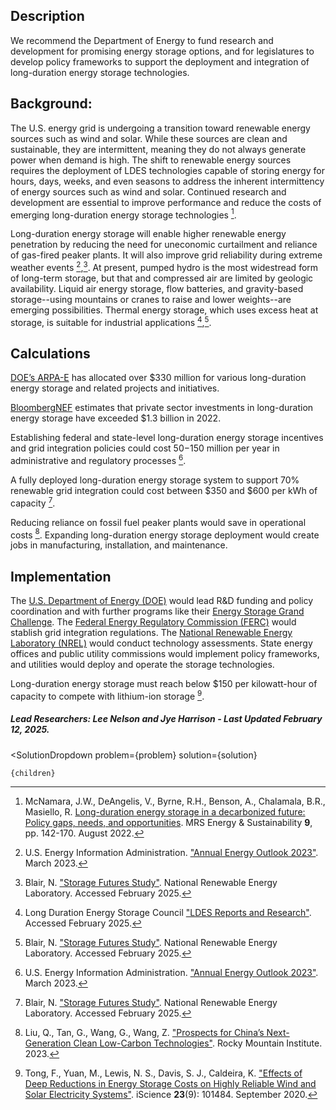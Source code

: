 

## Description
We recommend the Department of Energy to fund research and development for promising energy storage options, and for legislatures to develop policy frameworks to support the deployment and integration of long-duration energy storage technologies.

## Background:
The U.S. energy grid is undergoing a transition toward renewable energy sources such as wind and solar. While these sources are clean and sustainable, they are intermittent, meaning they do not always generate power when demand is high. The shift to renewable energy sources requires the deployment of LDES technologies capable of storing energy for hours, days, weeks, and even seasons to address the inherent intermittency of energy sources such as wind and solar. Continued research and development are essential to improve performance and reduce the costs of emerging long-duration energy storage technologies [^"1"].

Long-duration energy storage will enable higher renewable energy penetration by reducing the need for uneconomic curtailment and reliance of gas-fired peaker plants. It will also improve grid reliability during extreme weather events [^"3"],[^"4"]. At present, pumped hydro is the most widestread form of long-term storage, but that and compressed air are limited by geologic availability. Liquid air energy storage, flow batteries, and gravity-based storage--using mountains or cranes to raise and lower weights--are emerging possibilities. Thermal energy storage, which uses excess heat at storage, is suitable for industrial applications [^"2"],[^"4"].

## Calculations
[DOE’s ARPA-E](https://arpa-e.energy.gov/programs-and-initiatives/view-all-programs) has allocated over $330 million for various long-duration energy storage and related projects and initiatives.

[BloombergNEF](https://about.bnef.com/energy-transition-investment/) estimates that private sector investments in long-duration energy storage have exceeded $1.3 billion in 2022.

Establishing federal and state-level long-duration energy storage incentives and grid integration policies could cost $50-$150 million per year in administrative and regulatory processes [^"3"].

A fully deployed long-duration energy storage system to support 70% renewable grid integration could cost between $350 and $600 per kWh of capacity [^"4"].

Reducing reliance on fossil fuel peaker plants would save in operational costs [^"6"].
Expanding long-duration energy storage deployment would create jobs in manufacturing, installation, and maintenance.

## Implementation
The [U.S. Department of Energy (DOE)](https://www.energy.gov/) would lead R&D funding and policy coordination and with further programs like their [Energy Storage Grand Challenge](https://www.energy.gov/energy-storage-grand-challenge/energy-storage-grand-challenge). The [Federal Energy Regulatory Commission (FERC)](https://www.ferc.gov/) would stablish grid integration regulations. The [National Renewable Energy Laboratory (NREL)](https://www.nrel.gov/) would conduct technology assessments. State energy offices and public utility commissions would implement policy frameworks, and utilities would deploy and operate the storage technologies.

Long-duration energy storage must reach below $150 per kilowatt-hour of capacity to compete with lithium-ion storage [^"5"].

##### Lead Researchers: Lee Nelson and Jye Harrison - Last Updated February 12, 2025.

[^"1"]: McNamara, J.W., DeAngelis, V., Byrne, R.H., Benson, A., Chalamala, B.R., Masiello, R. [Long-duration energy storage in a decarbonized future: Policy gaps, needs, and opportunities](http://dx.doi.org/10.1557/s43581-022-00037-9). MRS Energy &amp; Sustainability **9**, pp. 142-170. August 2022.

[^"2"]: Long Duration Energy Storage Council ["LDES Reports and Research"](https://www.ldescouncil.com/insights/). Accessed February 2025.

[^"3"]: U.S. Energy Information Administration. ["Annual Energy Outlook 2023"](https://www.eia.gov/outlooks/aeo/). March 2023.

[^"4"]: Blair, N. ["Storage Futures Study"](https://www.nrel.gov/analysis/storage-futures.html). National Renewable Energy Laboratory. Accessed February 2025.

[^"5"]: Tong, F., Yuan, M., Lewis, N. S., Davis, S. J., Caldeira, K. ["Effects of Deep Reductions in Energy Storage Costs on Highly Reliable Wind and Solar Electricity Systems"](https://doi.org/10.1016/j.isci.2020.101484). iScience **23**(9): 101484. September 2020.

[^"6"]: Liu, Q., Tan, G., Wang, G., Wang, Z. ["Prospects for China’s Next-Generation Clean Low-Carbon Technologies"](https://rmi.org/insight/prospects-for-chinas-next-generation-clean-low-carbon-technologies/). Rocky Mountain Institute. 2023.


  <SolutionDropdown 
    problem={problem} 
    solution={solution}
  >
    {children}
  </SolutionDropdown>